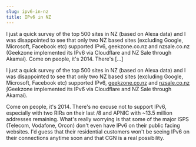 ```yaml
---
slug: ipv6-in-nz
title: IPv6 in NZ
---
```

<p>I just a quick survey of the top 500 sites in NZ (based on Alexa data) and I was disappointed to see that only two NZ based sites (excluding Google, Microsoft, Facebook etc) supported IPv6, geekzone.co.nz and nzsale.co.nz (Geekzone implemented its IPv6 via Cloudflare and NZ Sale through Akamai). Come on people, it's 2014. There's [&hellip;]</p>


<!--truncate-->
I just a quick survey of the top 500 sites in NZ (based on Alexa data) and I was disappointed to see that only two NZ based sites (excluding Google, Microsoft, Facebook etc) supported IPv6, <a href="http://www.geekzone.co.nz" target="_blank">geekzone.co.nz</a> and <a href="http://www.nzsale.co.nz" target="_blank">nzsale.co.nz (</a>Geekzone implemented its IPv6 via Cloudflare and NZ Sale through Akamai).  

Come on people, it's 2014. There's no excuse not to support IPv6, especially with two RIRs on their last /8 and APNIC with ~13.5 million addresses remaining. What's really worrying is that some of the major ISPS (Telecom, Vodafone, Orcon) don't even have IPv6 on their public facing websites. I'd guess that their residential customers won't be seeing IPv6 on their connections anytime soon and that CGN is a real possibility.  

